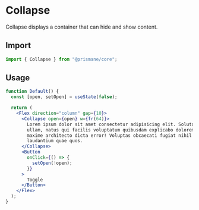 # Collapse

Collapse displays a container that can hide and show content.

## Import

```js
import { Collapse } from "@prismane/core";
```

## Usage

```jsx
function Default() {
  const [open, setOpen] = useState(false);

  return (
    <Flex direction="column" gap={10}>
      <Collapse open={open} w={fr(64)}>
        Lorem ipsum dolor sit amet consectetur adipisicing elit. Soluta, nam,
        ullam, natus qui facilis voluptatum quibusdam explicabo doloremque
        maxime architecto dicta error! Voluptas obcaecati fugiat nihil culpa
        laudantium quae quos.
      </Collapse>
      <Button
        onClick={() => {
          setOpen(!open);
        }}
      >
        Toggle
      </Button>
    </Flex>
  );
}
```
